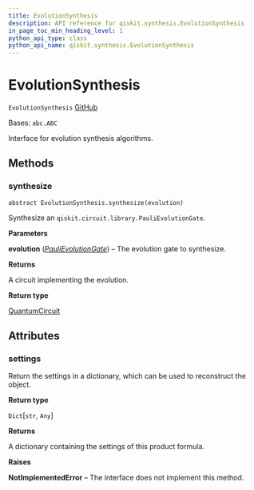 ```yaml
---
title: EvolutionSynthesis
description: API reference for qiskit.synthesis.EvolutionSynthesis
in_page_toc_min_heading_level: 1
python_api_type: class
python_api_name: qiskit.synthesis.EvolutionSynthesis
---
```


# EvolutionSynthesis

<span id="qiskit.synthesis.EvolutionSynthesis" />

`EvolutionSynthesis` [GitHub](https://github.com/qiskit/qiskit/tree/stable/0.22/qiskit/synthesis/evolution/evolution_synthesis.py "view source code")

Bases: `abc.ABC`

Interface for evolution synthesis algorithms.

## Methods

### synthesize

<span id="qiskit.synthesis.EvolutionSynthesis.synthesize" />

`abstract EvolutionSynthesis.synthesize(evolution)`

Synthesize an `qiskit.circuit.library.PauliEvolutionGate`.

**Parameters**

**evolution** ([*PauliEvolutionGate*](qiskit.circuit.library.PauliEvolutionGate "qiskit.circuit.library.PauliEvolutionGate")) – The evolution gate to synthesize.

**Returns**

A circuit implementing the evolution.

**Return type**

[QuantumCircuit](qiskit.circuit.QuantumCircuit "qiskit.circuit.QuantumCircuit")

## Attributes

<span id="qiskit.synthesis.EvolutionSynthesis.settings" />

### settings

Return the settings in a dictionary, which can be used to reconstruct the object.

**Return type**

`Dict`\[`str`, `Any`]

**Returns**

A dictionary containing the settings of this product formula.

**Raises**

**NotImplementedError** – The interface does not implement this method.

